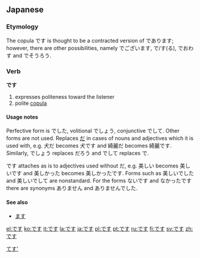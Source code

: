 ==Japanese==

===Etymology===
The copula です is thought to be a contracted version of であります; however, there are other possibilities, namely でございます, で/す(る), でおわす and でそうろう.

===Verb===
'''です'''

{{ja-verb|h|rom=desu}}
# expresses politeness toward the listener
# polite [[copula]]

====Usage notes====
Perfective form is でした, volitional でしょう, conjunctive でして. Other forms are not used. Replaces [[だ]] in cases of nouns and adjectives which it is used with, e.g. 犬だ becomes 犬です and 綺麗だ becomes 綺麗です. Similarly, でしょう replaces だろう and でして replaces で.

です attaches as is to adjectives used without だ, e.g. 美しい becomes 美しいです and 美しかった becomes 美しかったです. Forms such as 美しいでした and 美しいでして are nonstandard. For the forms ないです and なかったです there are synonyms ありません and ありませんでした.

====See also====
* [[ます]]

[[Category:Japanese auxiliary verbs|てす']]

[[el:です]]
[[ko:です]]
[[it:です]]
[[la:です]]
[[ja:です]]
[[pl:です]]
[[pt:です]]
[[ru:です]]
[[fi:です]]
[[sv:です]]
[[zh:です]]
